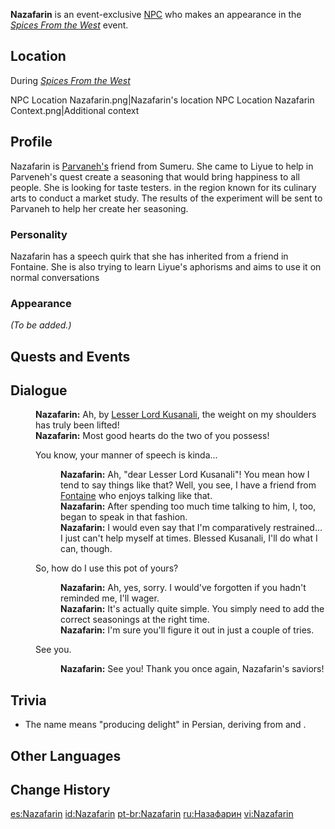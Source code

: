 {{Meta
<!-- Remove this template after adding the missing info -->
|missing_NPC_profile  = yes
}}
{{Character Infobox
|type             = Event NPC
|image            = NPC Nazafarin.png
|region           = Liyue
|region2          = Sumeru
}}
'''Nazafarin''' is an event-exclusive [[NPC]] who makes an appearance in the ''[[Spices From the West]]'' event.

==Location==
;During ''[[Spices From the West]]''
<gallery>
NPC Location Nazafarin.png|Nazafarin's location
NPC Location Nazafarin Context.png|Additional context
</gallery>

==Profile==
Nazafarin is [[Parvaneh|Parvaneh's]] friend from Sumeru.  She came to Liyue to help in Parveneh's quest create a seasoning that would bring happiness to all people. She is looking for taste testers. in the region known for its culinary arts to conduct a market study.  The results of the experiment will be sent to Parvaneh to help her create her seasoning.

===Personality===
Nazafarin has a speech quirk that she has inherited from a friend in Fontaine. She is also trying to learn Liyue's aphorisms and aims to use it on normal conversations

===Appearance===
''(To be added.)''

==Quests and Events==
{{Quests and Events}}

==Dialogue==
{{Dialogue start}}
:'''Nazafarin:''' Ah, by [[Lesser Lord Kusanali]], the weight on my shoulders has truly been lifted!
:'''Nazafarin:''' Most good hearts do the two of you possess!
:{{DIcon}} You know, your manner of speech is kinda...
::'''Nazafarin:''' Ah, "dear Lesser Lord Kusanali"! You mean how I tend to say things like that? Well, you see, I have a friend from [[Fontaine]] who enjoys talking like that.
::'''Nazafarin:''' After spending too much time talking to him, I, too, began to speak in that fashion.
::'''Nazafarin:''' I would even say that I'm comparatively restrained... I just can't help myself at times. Blessed Kusanali, I'll do what I can, though.
:{{DIcon}} So, how do I use this pot of yours?
::'''Nazafarin:''' Ah, yes, sorry. I would've forgotten if you hadn't reminded me, I'll wager.
::'''Nazafarin:''' It's actually quite simple. You simply need to add the correct seasonings at the right time.
::'''Nazafarin:''' I'm sure you'll figure it out in just a couple of tries.
:{{DIcon}} See you.
::'''Nazafarin:''' See you! Thank you once again, Nazafarin's saviors!
{{Dialogue end}}

==Trivia==
* The name {{Lang|Nazafarin|fa=نازآفرین}} means "producing delight" in Persian, deriving from {{Lang|mini=1|fa={{wt|ناز||Persian}}|fa_rm=naz|fa_tl=delight}} and {{Lang|mini=1|fa={{wt|آفریدن|آفرین|Persian}}|fa_rm=afarin|fa_tl=creating}}.

==Other Languages==
{{Other Languages|default_hidden = 1
|en      = Nazafarin
|zhs     = 娜扎法琳
|zhs_rm  = Nàzhāfǎlín
|zht     = 娜扎法琳
|zht_rm  = Nàzhāfǎlín
|ja      = ナザファリン
|ja_rm   = Nazafarin
|ko      = 나자파린
|ko_rm   = Najaparin
|es      = Nazafarin
|fr      = Nazafarin
|ru      = Назафарин
|th      = Nazafarin
|vi      = Nazafarin
|de      = Nazafarin
|id      = Nazafarin
|pt      = Nazafarin
}}

==Change History==
{{Change History|2.6}}
<!--
==References==
{{Reflist}}
-->

[[es:Nazafarin]]
[[id:Nazafarin]]
[[pt-br:Nazafarin]]
[[ru:Назафарин]]
[[vi:Nazafarin]]